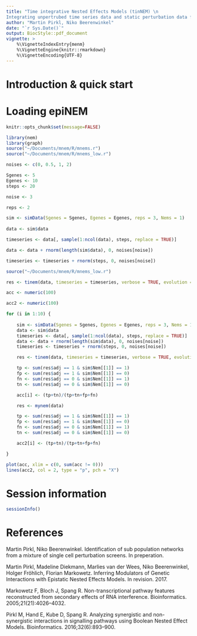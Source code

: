```yaml
---
title: "Time integrative Nested Effects Models (tinNEM) \n
Integrating unpertrubed time series data and static perturbation data for pathway inference.."
author: "Martin Pirkl, Niko Beerenwinkel"
date: "`r Sys.Date()`"
output: BiocStyle::pdf_document
vignette: >
    %\VignetteIndexEntry{menm}
    %\VignetteEngine{knitr::rmarkdown}
    %\VignetteEncoding{UTF-8}
---
```

	
# Introduction & quick start

# Loading epiNEM

```r
knitr::opts_chunk$set(message=FALSE)
```
```r

library(nem)
library(graph)
source("~/Documents/mnem/R/mnems.r")
source("~/Documents/mnem/R/mnems_low.r")

noises <- c(0, 0.5, 1, 2)

Sgenes <- 5
Egenes <- 10
steps <- 20

noise <- 3

reps <- 2

sim <- simData(Sgenes = Sgenes, Egenes = Egenes, reps = 3, Nems = 1)
 
data <- sim$data

timeseries <- data[, sample(1:ncol(data), steps, replace = TRUE)]

data <- data + rnorm(length(sim$data), 0, noises[noise])

timeseries <- timeseries + rnorm(steps, 0, noises[noise])

source("~/Documents/mnem/R/mnems_low.r")

res <- tinem(data, timeseries = timeseries, verbose = TRUE, evolution = F)#TRUE)

acc <- numeric(100)

acc2 <- numeric(100)

for (i in 1:10) {
    
    sim <- simData(Sgenes = Sgenes, Egenes = Egenes, reps = 3, Nems = 1)
    data <- sim$data
    timeseries <- data[, sample(1:ncol(data), steps, replace = TRUE)]
    data <- data + rnorm(length(sim$data), 0, noises[noise])
    timeseries <- timeseries + rnorm(steps, 0, noises[noise])

    res <- tinem(data, timeseries = timeseries, verbose = TRUE, evolution = F)

    tp <- sum(res$adj == 1 & sim$Nem[[1]] == 1)
    fp <- sum(res$adj == 1 & sim$Nem[[1]] == 0)
    fn <- sum(res$adj == 0 & sim$Nem[[1]] == 1)
    tn <- sum(res$adj == 0 & sim$Nem[[1]] == 0)

    acc[i] <- (tp+tn)/(tp+tn+fp+fn)

    res <- mynem(data)

    tp <- sum(res$adj == 1 & sim$Nem[[1]] == 1)
    fp <- sum(res$adj == 1 & sim$Nem[[1]] == 0)
    fn <- sum(res$adj == 0 & sim$Nem[[1]] == 1)
    tn <- sum(res$adj == 0 & sim$Nem[[1]] == 0)

    acc2[i] <- (tp+tn)/(tp+tn+fp+fn)

}

plot(acc, xlim = c(0, sum(acc != 0)))
lines(acc2, col = 2, type = "p", pch = "X")

```

# Session information

```r
sessionInfo()
```

# References

Martin Pirkl, Niko Beerenwinkel. Identification of sub population networks
from a mixture of single cell perturbation screens. In preperation.

Martin Pirkl, Madeline Diekmann, Marlies van der Wees, Niko Beerenwinkel,
Holger Fröhlich, Florian Markowetz. Inferring Modulators of Genetic
Interactions with Epistatic Nested Effects Models. In revision. 2017.

Markowetz F, Bloch J, Spang R. Non-transcriptional pathway features
reconstructed from secondary effects of RNA interference. Bioinformatics.
2005;21(21):4026--4032.

Pirkl M, Hand E, Kube D, Spang R. Analyzing synergistic and non-synergistic
interactions in signalling pathways using Boolean Nested Effect Models.
Bioinformatics. 2016;32(6):893--900.

